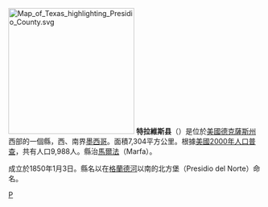 {{noteTA
|T=zh-hans:普雷西迪奥县 (德克萨斯州);zh-hk:普雷西迪奧縣 (德克薩斯州);zh-tw:普雷西迪奧郡 (德克薩斯州);
|1=zh-hans:县;zh-hk:縣;zh-tw:郡;
}}
[[File:Map_of_Texas_highlighting_Presidio_County.svg|250px]]
'''特拉維斯县'''（{{lang-en|Presidio County}}）是位於[[美國|美國]][[德克薩斯州|德克薩斯州]]西部的一個縣，西、南界[[墨西哥|墨西哥]]。面積7,304平方公里。根據[[美國2000年人口普查|美國2000年人口普查]]，共有人口9,988人。縣治[[馬爾法|馬爾法]]（Marfa）。

成立於1850年1月3日。縣名以在[[格蘭德河|格蘭德河]]以南的北方堡（Presidio del Norte）命名。
{{texas-stub}}
{{Texas}}
[[Category:得克萨斯州行政区划|P]]